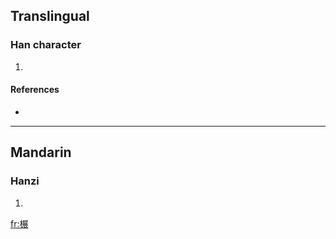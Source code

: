 ==Translingual==

===Han character===
{{Han char|rn=75|rad=木|as=10|sn=14|four=4793<sub>2</sub>|canj=木尸廿女 (DSTV)}}

# {{defn|Han|sort=木10}}

====References====
* {{Han ref|kx=0542.230|dkj=15221|dj=0930.300|hdz=21271.030|uh=6990|ud=27024|bh=E25E|bd=57950}}

----

==Mandarin==

===Hanzi===
{{cmn-hanzi|pin=[[zhǎn]] ([[zhan3]])|wg=chan<sup>3</sup>}}

# {{defn|Mandarin}}

[[fr:榐]]